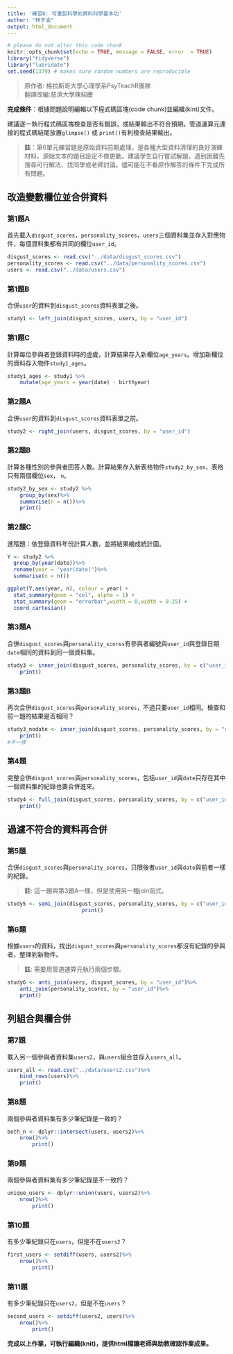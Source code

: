 ```yaml
---
title: '練習6: 可重製科學的資料科學基本功'
author: "林子渝"
output: html_document
---
```


```r
# please do not alter this code chunk
knitr::opts_chunk$set(echo = TRUE, message = FALSE, error  = TRUE)
library("tidyverse")
library("lubridate")
set.seed(1379) # makes sure random numbers are reproducible
```

> 原作者: 格拉斯哥大學心理學系PsyTeachR團隊  
> 翻譯改編:慈濟大學陳紹慶


**完成條件**：根據問題說明編輯以下程式碼區塊(code chunk)並編織(kint)文件。

建議逐一執行程式碼區塊檢查是否有錯誤，或結果輸出不符合預期。管道運算元連接的程式碼結尾放置`glimpse()` 或 `print()`有利檢查結果輸出。

> **註**：第6單元練習題是原始資料前期處理，是各種大型資料清理的良好演練材料，源始文本的題目設定不做更動。建議學生自行嘗試解題，遇到困難先搜尋可行解法、找同學或老師討論。儘可能在不看原作解答的條件下完成所有問題。 

## 改造變數欄位並合併資料

### 第1題A


首先載入`disgust_scores`，`personality_scores`，`users`三個資料集並存入對應物件，每個資料集都有共同的欄位`user_id`。

```r
disgust_scores <- read.csv("../data/disgust_scores.csv")
personality_scores <- read.csv("../data/personality_scores.csv")
users <- read.csv("../data/users.csv")
```

### 第1題B


合併`user`的資料到`disgust_scores`資料表單之後。

```r
study1 <- left_join(disgust_scores, users, by = "user_id")
```


### 第1題C


計算每位參與者登錄資料時的虛歲，計算結果存入新欄位`age_years`。增加新欄位的資料存入物件`study1_ages`。

```r
study1_ages <- study1 %>%
    mutate(age_years = year(date) - birthyear)
```

### 第2題A


合併`user`的資料到`disgust_scores`資料表單之前。

```r
study2 <- right_join(users, disgust_scores, by = "user_id")
```


### 第2題B


計算各種性別的參與者回答人數。計算結果存入新表格物件`study2_by_sex`，表格只有兩個欄位`sex`， `n`。

```r
study2_by_sex <- study2 %>%
    group_by(sex)%>%
    summarise(n = n())%>%
    print()
```


### 第2題C

進階題：依登錄資料年份計算人數，並將結果繪成統計圖。
    
```r
Y <- study2 %>%
  group_by(year(date))%>%
  rename(year = "year(date)")%>%
  summarise(n = n())

ggplot(Y,aes(year, n), colour = year) +
  stat_summary(geom = "col", alpha = 1) + 
  stat_summary(geom = "errorbar",width = 0,width = 0.25) +
  coord_cartesian()

```


### 第3題A

合併`disgust_scores`與`personality_scores`有參與者編號與`user_id`與登錄日期`date`相同的資料到同一個資料集。

```r
study3 <- inner_join(disgust_scores, personality_scores, by = c("user_id","date"))%>%
    print()
```


### 第3題B

再次合併`disgust_scores`與`personality_scores`，不過只要`user_id`相同。檢查和前一題的結果是否相同？
    
```r
study3_nodate <- inner_join(disgust_scores, personality_scores, by = "user_id")%>%
    print()
#不一樣
```


### 第4題

完整合併`disgust_scores`與`personality_scores`，包括`user_id`與`date`只存在其中一個資料集的紀錄也要合併進來。

```r
study4 <- full_join(disgust_scores, personality_scores, by = c("user_id","date"))%>%
    print()
```

## 過濾不符合的資料再合併

### 第5題

合併`disgust_scores`與`personality_scores`，只限後者`user_id`與`date`與前者一樣的紀錄。

> **註**: 這一題與第3題A一樣，但是使用另一種join函式。
    
```r
study5 <- semi_join(disgust_scores, personality_scores, by = c("user_id","date"))%>%
                        print()

```

    
### 第6題

根據`users`的資料，找出`disgust_scores`與`personality_scores`都沒有紀錄的參與者，整理到新物件。

> **註**: 需要用管道運算元執行兩個步驟。
    
```r
study6 <- anti_join(users, disgust_scores, by = "user_id")%>%
    anti_join(personality_scores, by = "user_id")%>%
    print()
```

## 列組合與欄合併

### 第7題

載入另一個參與者資料集`users2`，與`users`組合並存入`users_all`。

```r
users_all <- read.csv("../data/users2.csv")%>%
    bind_rows(users)%>%
    print()
```


### 第8題

兩個參與者資料集有多少筆紀錄是一致的？
    
```r
both_n <- dplyr::intersect(users, users2)%>% 
    nrow()%>%
        print()
```

### 第9題

兩個參與者資料集有多少筆紀錄是不一致的？

```r
unique_users <- dplyr::union(users, users2)%>% 
    nrow()%>%
        print()
```

### 第10題

有多少筆紀錄只在`users`，但是不在`users2`？

```r
first_users <- setdiff(users, users2)%>% 
    nrow()%>%
        print()
```

### 第11題

有多少筆紀錄只在`users2`，但是不在`users`？

```r
second_users <- setdiff(users2, users)%>% 
    nrow()%>%
        print()
```


**完成以上作業，可執行編織(knit)，提供html檔讓老師與助教確認作業成果。**

